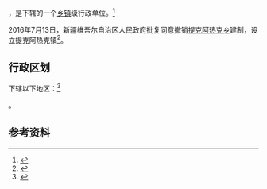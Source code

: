 {{中国乡级行政区|65/40/24/205/000}}

'''{{PAGENAMEBASE}}'''，是{{PRC admin/fullname|65/40/24/205/000|3}}下辖的一个[[乡镇|乡镇]]级行政单位。<ref>{{PRC admin/ref sgc|{{PRC admin/parent|65/40/24/205/000}}}}</ref>

2016年7月13日，新疆维吾尔自治区人民政府批复同意撤销[[提克阿热克乡|提克阿热克乡]]建制，设立提克阿热克镇<ref>{{Cite web |url=http://www.xjmca.gov.cn/xzqhtzgg/31139.jhtml |title=新疆维吾尔自治区人民政府关于同意巩留县提克阿热克乡撤乡设镇的批复（新政函〔2016〕178号） |access-date=2017-09-20 |archive-url=https://web.archive.org/web/20170921094900/http://www.xjmca.gov.cn/xzqhtzgg/31139.jhtml |archive-date=2017-09-21 |dead-url=yes }}</ref>。

== 行政区划 ==

{{PAGENAMEBASE}}下辖以下地区：<ref>{{PRC admin/ref sgc|65/40/24/205/000}}</ref>

{{PRC admin/children|65/40/24/205/000}}。

== 参考资料 ==

{{reflist}}

{{行政区划小作品}}
{{PRC admin/navcat|65/40/24/205/000}}
